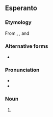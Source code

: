 ==Esperanto==
{{wikipedia|lang=eo}}

===Etymology===
From {{etyl|ko|eo}} {{m|ko|원||round|sc=Hang}}, {{m|ko|불교|tr=bulgyo||{{l|en|Buddhism}}|sc=Hang}}, and {{suffix||ismo|lang=eo}}

===Alternative forms===
* {{l|eo|vonbulismo}}

===Pronunciation===
* {{IPA|/wonbuˈlismo/|/vonbuˈlismo/|lang=eo}}
* {{hyphenation|ŭon|bu|lis|mo|lang=eo}}

===Noun===
{{eo-head|-}}

# {{l|en|Won Buddhism}}